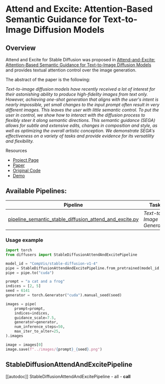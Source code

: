 <!--Copyright 2022 The HuggingFace Team. All rights reserved.

Licensed under the Apache License, Version 2.0 (the "License"); you may not use this file except in compliance with
the License. You may obtain a copy of the License at

http://www.apache.org/licenses/LICENSE-2.0

Unless required by applicable law or agreed to in writing, software distributed under the License is distributed on
an "AS IS" BASIS, WITHOUT WARRANTIES OR CONDITIONS OF ANY KIND, either express or implied. See the License for the
specific language governing permissions and limitations under the License.
-->

# Attend and Excite: Attention-Based Semantic Guidance for Text-to-Image Diffusion Models

## Overview

Attend and Excite for Stable Diffusion was proposed in [Attend-and-Excite: Attention-Based Semantic Guidance for Text-to-Image Diffusion Models](https://attendandexcite.github.io/Attend-and-Excite/) and provides textual attention control over the image generation.

The abstract of the paper is the following:

*Text-to-image diffusion models have recently received a lot of interest for their astonishing ability to produce high-fidelity images from text only. However, achieving one-shot generation that aligns with the user's intent is nearly impossible, yet small changes to the input prompt often result in very different images. This leaves the user with little semantic control. To put the user in control, we show how to interact with the diffusion process to flexibly steer it along semantic directions. This semantic guidance (SEGA) allows for subtle and extensive edits, changes in composition and style, as well as optimizing the overall artistic conception. We demonstrate SEGA's effectiveness on a variety of tasks and provide evidence for its versatility and flexibility.*

Resources

* [Project Page](https://attendandexcite.github.io/Attend-and-Excite/)
* [Paper](https://arxiv.org/abs/2301.13826)
* [Original Code](https://github.com/AttendAndExcite/Attend-and-Excite)
* [Demo](https://huggingface.co/spaces/AttendAndExcite/Attend-and-Excite)


## Available Pipelines:

| Pipeline | Tasks | Colab | Demo
|---|---|:---:|:---:|
| [pipeline_semantic_stable_diffusion_attend_and_excite.py](https://github.com/huggingface/diffusers/blob/main/src/diffusers/pipelines/stable_diffusion/pipeline_semantic_stable_diffusion_attend_and_excite) | *Text-to-Image Generation* | - | -


### Usage example


```python
import torch
from diffusers import StableDiffusionAttendAndExcitePipeline

model_id = "CompVis/stable-diffusion-v1-4"
pipe = StableDiffusionAttendAndExcitePipeline.from_pretrained(model_id, torch_dtype=torch.float16).to("cuda")
pipe = pipe.to("cuda")

prompt = "a cat and a frog"
indices = [2, 5]
seed = 6141
generator = torch.Generator("cuda").manual_seed(seed)

images = pipe(
    prompt=prompt,
    indices=indices,
    guidance_scale=7.5,
    generator=generator,
    num_inference_steps=50,
    max_iter_to_alter=25,
).images

image = images[0]
image.save(f"../images/{prompt}_{seed}.png")
```


## StableDiffusionAttendAndExcitePipeline
[[autodoc]] StableDiffusionAttendAndExcitePipeline
	- all
	- __call__
